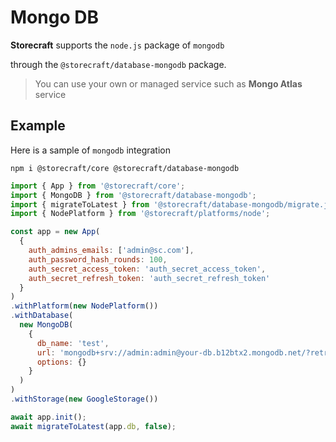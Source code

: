 # Mongo DB

**Storecraft** supports the `node.js` package of `mongodb`

through the `@storecraft/database-mongodb` package.

> You can use your own or managed service such as **Mongo Atlas** service

## Example
Here is a sample of `mongodb` integration

```text
npm i @storecraft/core @storecraft/database-mongodb
```

```js
import { App } from '@storecraft/core';
import { MongoDB } from '@storecraft/database-mongodb';
import { migrateToLatest } from '@storecraft/database-mongodb/migrate.js';
import { NodePlatform } from '@storecraft/platforms/node';

const app = new App(
  {
    auth_admins_emails: ['admin@sc.com'],
    auth_password_hash_rounds: 100,
    auth_secret_access_token: 'auth_secret_access_token',
    auth_secret_refresh_token: 'auth_secret_refresh_token'
  }
)
.withPlatform(new NodePlatform())
.withDatabase(
  new MongoDB(
    { 
      db_name: 'test', 
      url: 'mongodb+srv://admin:admin@your-db.b12btx2.mongodb.net/?retryWrites=true&w=majority',
      options: {}
    }
  )
)
.withStorage(new GoogleStorage())

await app.init();
await migrateToLatest(app.db, false);


```
